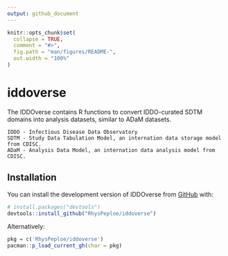 ```yaml
---
output: github_document
---
```

```r
knitr::opts_chunk$set(
  collapse = TRUE,
  comment = "#>",
  fig.path = "man/figures/README-",
  out.width = "100%"
)
```

# iddoverse

<!-- badges: start -->
<!-- badges: end -->

The IDDOverse contains R functions to convert IDDO-curated SDTM domains into analysis datasets, 
    similar to ADaM datasets.
    
    IDDO - Infectious Disease Data Observatory
    SDTM - Study Data Tabulation Model, an internation data storage model from CDISC.
    ADaM - Analysis Data Model, an internation data analysis model from CDISC.

## Installation

You can install the development version of IDDOverse from [GitHub](https://github.com/) with:

```r
# install.packages("devtools")
devtools::install_github("RhysPeploe/iddoverse")
```

Alternatively:
```r
pkg = c('RhysPeploe/iddoverse')
pacman::p_load_current_gh(char = pkg)
```

